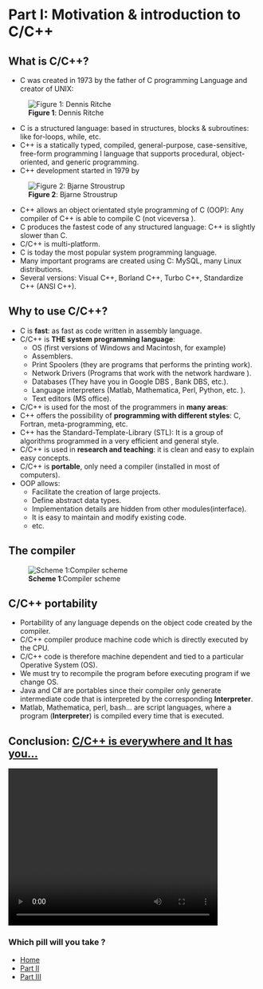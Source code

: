 # Part I: Motivation & introduction to C/C++

## What is C/C++?

-   C was created in 1973 by the father of C programming Language and creator of UNIX: 

![**Figure 1**: Dennis Ritche](fig/Dennis.png)

- 	C is a structured language: based in structures, blocks & subroutines: 
    like for-loops, while, etc.
- 	C++ is a statically typed, compiled, general-purpose, case-sensitive, free-form programming l	 language that supports procedural, object-oriented, and generic programming.
- 	C++ development started in 1979 by 

![**Figure 2**: Bjarne Stroustrup](fig/Bjarne.png)	

- 	C++ allows an object orientated style programming of C (OOP):
	Any compiler of C++ is able to compile C (not viceversa ).
- 	C produces the fastest code of any structured language: C++ is slightly slower than C.
-   C/C++ is multi-platform.
-   C is today the most popular system programming language.
-   Many important programs are created using C: MySQL, many Linux distributions. 
-   Several versions: Visual C++, Borland C++, Turbo C++, Standardize C++ (ANSI C++).

## Why to use C/C++?

-   C is **fast**: as fast as code written in assembly language.
-   C/C++ is **THE system programming language**:
	+   OS (first versions of Windows and Macintosh, for example)
	+   Assemblers.
	+   Print Spoolers (they are programs that performs the printing work).
	+   Network Drivers (Programs that work with the network hardware ).
	+   Databases (They have you in Google DBS , Bank DBS, etc.).
	+   Language interpreters (Matlab, Mathematica, Perl, Python, etc. ).
	+   Text editors (MS office).

-   C/C++ is used for the most of the programmers in **many areas**:
-   C++ offers the possibility of **programming with different styles**: C, Fortran,
	meta-programming, etc. 
-   C++ has the Standard-Template-Library (STL): It is a group of algorithms programmed 
    in a very efficient and general style.
-   C/C++ is used in **research and teaching**: it is clean and easy to explain easy concepts.
-   C/C++ is **portable**, only need a compiler (installed in most of computers).
-   OOP allows: 
	* Facilitate the creation of large projects.
	* Define abstract data types.
	* Implementation details are hidden from other modules(interface).
	* It is easy to maintain and modify existing code.
	* etc. 

## The compiler 

![**Scheme 1**:Compiler scheme](fig/compiler.png)

## C/C++ portability

- Portability of any language depends on the object code created by the compiler.
- C/C++ compiler produce machine code which is directly executed by the CPU.
- C/C++ code is therefore machine dependent and tied to a particular Operative System (OS).
- We must try to recompile the program before executing program if we change OS.
- Java and C# are portables since their compiler only generate intermediate code that is 
  interpreted by the corresponding **Interpreter**. 
- Matlab, Mathematica, perl, bash... are script languages,
  where a program (**Interpreter**) is compiled every time that is executed. 

## Conclusion: [C/C++ is everywhere and It has you...](https://www.youtube.com/watch?v=gDadfh0ZdBM)

<video autostart="0" src="fig/The_Matrix_Meeting_Morpheus_Scene.mp4" width="420" height="315" controls type='video/mp4; codecs="avc1.42E01E, mp4a.40.2"' frameborder="0" allowfullscreen preload=???none???></video>

### Which pill will you take ?


<ul list-style-type="none" margin="0" padding= "0">
  <li display="inline" float="left"><a href="index.html">Home</a></li>
  <li display="inline" float="left"><a href="seminar_partII.html">Part II</a></li>
  <li display="inline" float="left"><a href="seminar_partIII.html">Part III</a></li>
</ul>
